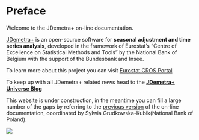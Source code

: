 # Preface {.unnumbered}

Welcome to the JDemetra+ on-line documentation.

[JDemetra+](https://github.com/jdemetra) is an open-source software for **seasonal adjustment and time series analysis**, developed in the framework of Eurostat's "Centre of Excellence on Statistical Methods and Tools" by the National Bank of Belgium with the support of the Bundesbank and Insee.

To learn more about this project you can visit [Eurostat CROS Portal](https://ec.europa.eu/eurostat/cros/content/centre-excellence-statistical-methods-and-tools)

To keep up with all JDemetra+ related news head to the [**JDemetra+ Universe Blog**](https://jdemetra-universe-blog.netlify.app/)

This website is under construction, in the meantime you can fill a large number of the gaps by referring to the [previous version](https://jdemetradocumentation.github.io/JDemetra-documentation) of the on-line documentation, coordinated by Sylwia Grudkowska-Kubik(National Bank of Poland).

![](All_images/jdemetra+.png)
